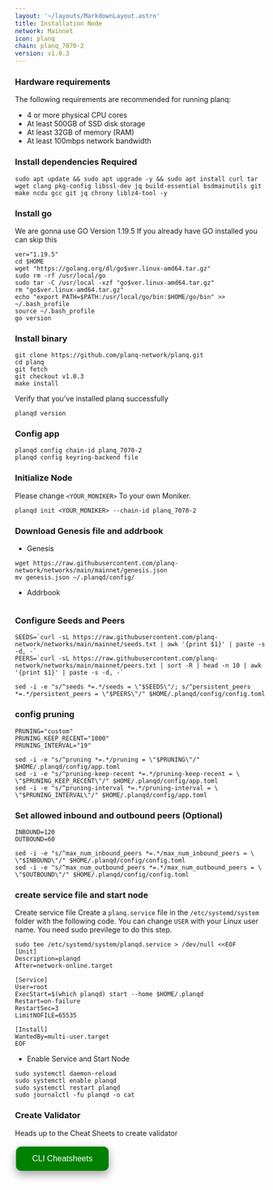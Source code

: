 ```yaml
---
layout: '~/layouts/MarkdownLayout.astro'
title: Installation Node
network: Mainnet
icon: planq
chain: planq_7070-2
version: v1.0.3
---
```


### Hardware requirements

The following requirements are recommended for running planq:

- 4 or more physical CPU cores
- At least 500GB of SSD disk storage
- At least 32GB of memory (RAM)
- At least 100mbps network bandwidth


### Install dependencies Required

```
sudo apt update && sudo apt upgrade -y && sudo apt install curl tar wget clang pkg-config libssl-dev jq build-essential bsdmainutils git make ncdu gcc git jq chrony liblz4-tool -y
```

### Install go

We are gonna use GO Version 1.19.5
If you already have GO installed you can skip this 

```
ver="1.19.5"
cd $HOME
wget "https://golang.org/dl/go$ver.linux-amd64.tar.gz"
sudo rm -rf /usr/local/go
sudo tar -C /usr/local -xzf "go$ver.linux-amd64.tar.gz"
rm "go$ver.linux-amd64.tar.gz"
echo "export PATH=$PATH:/usr/local/go/bin:$HOME/go/bin" >> ~/.bash_profile
source ~/.bash_profile
go version
```

### Install binary

```
git clone https://github.com/planq-network/planq.git
cd planq
git fetch
git checkout v1.0.3
make install
```

Verify that you've installed planq successfully

```
planqd version
```

### Config app

```
planqd config chain-id planq_7070-2
planqd config keyring-backend file
```

### Initialize Node

Please change `<YOUR_MONIKER>` To your own Moniker.

```
planqd init <YOUR_MONIKER> --chain-id planq_7070-2
```

### Download Genesis file and addrbook

- Genesis

```
wget https://raw.githubusercontent.com/planq-network/networks/main/mainnet/genesis.json
mv genesis.json ~/.planqd/config/
```

- Addrbook

```

```

### Configure Seeds and Peers

```
SEEDS=`curl -sL https://raw.githubusercontent.com/planq-network/networks/main/mainnet/seeds.txt | awk '{print $1}' | paste -s -d, -`
PEERS=`curl -sL https://raw.githubusercontent.com/planq-network/networks/main/mainnet/peers.txt | sort -R | head -n 10 | awk '{print $1}' | paste -s -d, -`

sed -i -e "s/^seeds *=.*/seeds = \"$SEEDS\"/; s/^persistent_peers *=.*/persistent_peers = \"$PEERS\"/" $HOME/.planqd/config/config.toml
```

### config pruning

```
PRUNING="custom"
PRUNING_KEEP_RECENT="1000"
PRUNING_INTERVAL="19"

sed -i -e "s/^pruning *=.*/pruning = \"$PRUNING\"/" $HOME/.planqd/config/app.toml
sed -i -e "s/^pruning-keep-recent *=.*/pruning-keep-recent = \
\"$PRUNING_KEEP_RECENT\"/" $HOME/.planqd/config/app.toml
sed -i -e "s/^pruning-interval *=.*/pruning-interval = \
\"$PRUNING_INTERVAL\"/" $HOME/.planqd/config/app.toml
```

### Set allowed inbound and outbound peers (Optional)

```
INBOUND=120
OUTBOUND=60

sed -i -e "s/^max_num_inbound_peers *=.*/max_num_inbound_peers = \
\"$INBOUND\"/" $HOME/.planqd/config/config.toml
sed -i -e "s/^max_num_outbound_peers *=.*/max_num_outbound_peers = \
\"$OUTBOUND\"/" $HOME/.planqd/config/config.toml
```

### create service file and start node

Create service file
Create a `planq.service` file in the `/etc/systemd/system` folder with the following code. 
You can change `USER` with your Linux user name. You need sudo previlege to do this step.

```
sudo tee /etc/systemd/system/planqd.service > /dev/null <<EOF
[Unit]
Description=planqd
After=network-online.target

[Service]
User=root
ExecStart=$(which planqd) start --home $HOME/.planqd
Restart=on-failure
RestartSec=3
LimitNOFILE=65535

[Install]
WantedBy=multi-user.target
EOF
```

- Enable Service and Start Node

```
sudo systemctl daemon-reload
sudo systemctl enable planqd
sudo systemctl restart planqd
sudo journalctl -fu planqd -o cat
```

### Create Validator

Heads up to the Cheat Sheets to create validator

<a href="https://www.indonode.net/mainnet/planq/cheat" target="_blank">
  <button style="background-color: green; border: none; color: white; padding: 15px 32px; text-align: center; text-decoration: none; display: inline-block; font-size: 16px; margin: 4px 2px; cursor: pointer; border-radius: 10px; box-shadow: 0 8px 16px 0 rgba(0,0,0,0.2), 0 6px 20px 0 rgba(0,0,0,0.19);" onmouseover="this.style.boxShadow='0 0 0 4px rgba(0,255,0,0.5)'" onmouseout="this.style.boxShadow='0 8px 16px 0 rgba(0,0,0,0.2), 0 6px 20px 0 rgba(0,0,0,0.19)'">CLI Cheatsheets</button>
</a>